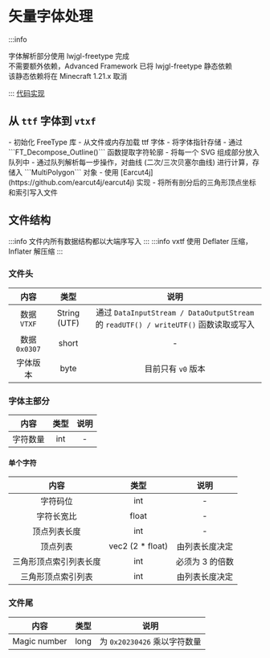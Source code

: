 
# 矢量字体处理
:::info

字体解析部分使用 lwjgl-freetype 完成<br/>
不需要额外依赖，Advanced Framework 已将 lwjgl-freetype 静态依赖<br/>
该静态依赖将在 Minecraft 1.21.x 取消<br/>

:::
[代码实现](https://github.com/PrimogemStudio/Advanced-Framework/tree/main/fontengine/src/main/java/com/primogemstudio/advancedfmk/ftwrap)
## 从 ```ttf``` 字体到 ```vtxf```

<Tabs>
  <TabItem value="step1" label="解析字体" default>
    - 初始化 FreeType 库
    - 从文件或内存加载 ttf 字体
    - 将字体指针存储
  </TabItem>
  <TabItem value="step2" label="获取 SVG 路径">
    - 通过 ```FT_Decompose_Outline()``` 函数提取字符轮廓
    - 将每一个 SVG 组成部分放入队列中
  </TabItem>
  <TabItem value="step3" label="分离多边形">
    - 通过队列解析每一步操作，对曲线 (二次/三次贝塞尔曲线) 进行计算，存储入 ```MultiPolygon``` 对象
  </TabItem>
  <TabItem value="step4" label="三角剖分 (Earcut)">
    - 使用 [Earcut4j](https://github.com/earcut4j/earcut4j) 实现
  </TabItem>
  <TabItem value="step5" label="写入 vtxf 文件">
    - 将所有剖分后的三角形顶点坐标和索引写入文件
  </TabItem>
</Tabs>

## 文件结构
:::info
文件内所有数据结构都以大端序写入
:::
:::info
vxtf 使用 Deflater 压缩，Inflater 解压缩
:::
### 文件头
内容     | 类型 | 说明
:--------: | :-----: | :-----:
数据 ```VTXF``` | String (UTF) | 通过 ```DataInputStream / DataOutputStream``` 的 ```readUTF() / writeUTF()``` 函数读取或写入
数据 ```0x0307``` | short | -
字体版本 | byte | 目前只有 ```v0``` 版本
### 字体主部分
内容     | 类型 | 说明
:--------: | :-----: | :-----:
字符数量 | int | - 
#### 单个字符 <br/>
内容     | 类型 | 说明
:--------: | :-----: | :-----:
字符码位 | int | - 
字符长宽比 | float | -
顶点列表长度 | int | -
顶点列表 | vec2 (2 * float) | 由列表长度决定
三角形顶点索引列表长度 | int | 必须为 3 的倍数
三角形顶点索引列表 | int | 由列表长度决定
### 文件尾
内容     | 类型 | 说明
:--------: | :-----: | :-----:
Magic number | long | 为 ```0x20230426``` 乘以字符数量
